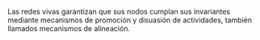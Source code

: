 Las redes vivas garantizan que sus nodos cumplan sus invariantes mediante mecanismos de promoción y disuasión de actividades, también llamados mecanismos de alineación.
